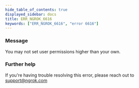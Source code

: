 ```yaml
---
hide_table_of_contents: true
displayed_sidebar: docs
title: ERR_NGROK_6616
keywords: ["ERR_NGROK_6616", "error 6616"]
---
```


### Message

You may not set user permissions higher than your own.

### Further help

If you're having trouble resolving this error, please reach out to [support@ngrok.com](mailto:support@ngrok.com?subject=Help%20with%20ERR_NGROK_6616)
